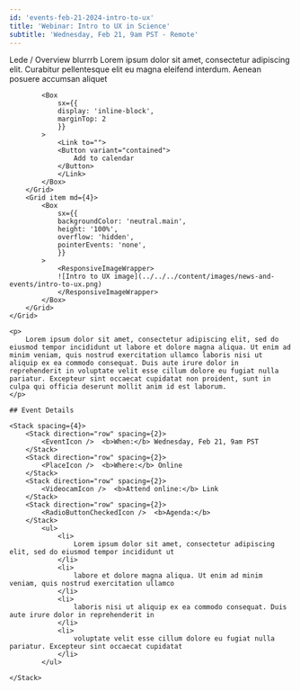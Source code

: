 ```yaml
---
id: 'events-feb-21-2024-intro-to-ux'
title: 'Webinar: Intro to UX in Science'
subtitle: 'Wednesday, Feb 21, 9am PST - Remote'
---
```




<Hero>
    <Grid container minHeight='250px' spacing={6}>
        <Grid item md={8}>
            Lede / Overview blurrrb Lorem ipsum dolor sit amet, consectetur adipiscing elit. Curabitur pellentesque elit eu magna eleifend interdum. Aenean posuere accumsan aliquet

            <Box
                sx={{
                display: 'inline-block',
                marginTop: 2
                }}
            >
                <Link to="">
                <Button variant="contained">
                    Add to calendar
                </Button>
                </Link>
            </Box>
        </Grid>
        <Grid item md={4}>
            <Box
                sx={{
                backgroundColor: 'neutral.main',
                height: '100%',
                overflow: 'hidden',
                pointerEvents: 'none',
                }}
            >
                <ResponsiveImageWrapper>
                ![Intro to UX image](../../../content/images/news-and-events/intro-to-ux.png)
                </ResponsiveImageWrapper>
            </Box>
        </Grid>
    </Grid>
</Hero>
<PageContainer>

    <p>
        Lorem ipsum dolor sit amet, consectetur adipiscing elit, sed do eiusmod tempor incididunt ut labore et dolore magna aliqua. Ut enim ad minim veniam, quis nostrud exercitation ullamco laboris nisi ut aliquip ex ea commodo consequat. Duis aute irure dolor in reprehenderit in voluptate velit esse cillum dolore eu fugiat nulla pariatur. Excepteur sint occaecat cupidatat non proident, sunt in culpa qui officia deserunt mollit anim id est laborum.
    </p> 
    
    ## Event Details
    
    <Stack spacing={4}>
        <Stack direction="row" spacing={2}>
            <EventIcon />  <b>When:</b> Wednesday, Feb 21, 9am PST
        </Stack>
        <Stack direction="row" spacing={2}>
            <PlaceIcon />  <b>Where:</b> Online
        </Stack>
        <Stack direction="row" spacing={2}>
            <VideocamIcon />  <b>Attend online:</b> Link
        </Stack>
        <Stack direction="row" spacing={2}>
            <RadioButtonCheckedIcon />  <b>Agenda:</b> 
        </Stack>
            <ul>
                <li>
                    Lorem ipsum dolor sit amet, consectetur adipiscing elit, sed do eiusmod tempor incididunt ut 
                </li>
                <li>
                    labore et dolore magna aliqua. Ut enim ad minim veniam, quis nostrud exercitation ullamco 
                </li>
                <li>
                    laboris nisi ut aliquip ex ea commodo consequat. Duis aute irure dolor in reprehenderit in 
                </li>
                <li>
                    voluptate velit esse cillum dolore eu fugiat nulla pariatur. Excepteur sint occaecat cupidatat 
                </li>
            </ul>
        
    </Stack>


</PageContainer>